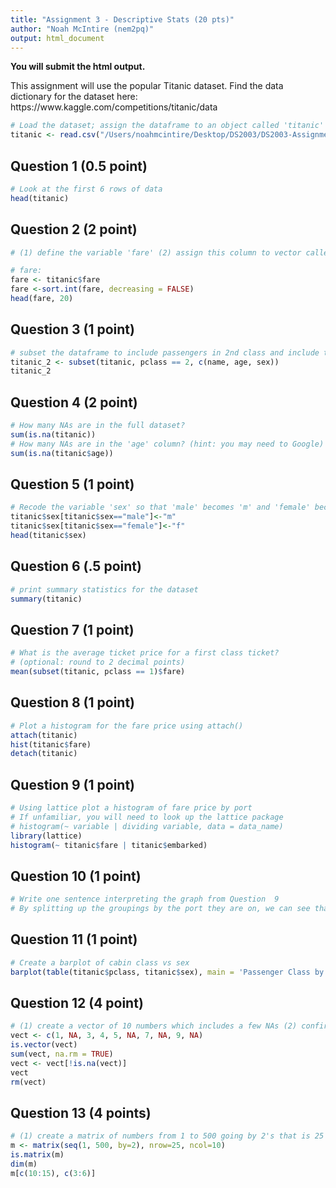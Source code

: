 ```yaml
---
title: "Assignment 3 - Descriptive Stats (20 pts)"
author: "Noah McIntire (nem2pq)"
output: html_document
---
```


**You will submit the html output.**

This assignment will use the popular Titanic dataset.
Find the data dictionary for the dataset here: https://www.kaggle.com/competitions/titanic/data

```r
# Load the dataset; assign the dataframe to an object called 'titanic'
titanic <- read.csv("/Users/noahmcintire/Desktop/DS2003/DS2003-Assignment 3/data/titanic.csv")
```

## Question 1 (0.5 point)
```r
# Look at the first 6 rows of data
head(titanic)
```

## Question 2 (2 point)
```r
# (1) define the variable 'fare' (2) assign this column to vector called 'fare' & sort values from smallest to largest

# fare: 
fare <- titanic$fare
fare <-sort.int(fare, decreasing = FALSE)
head(fare, 20)
```

## Question 3 (1 point)
```r
# subset the dataframe to include passengers in 2nd class and include the columns for name, age, and sex
titanic_2 <- subset(titanic, pclass == 2, c(name, age, sex))
titanic_2
```

## Question 4 (2 point)
```r
# How many NAs are in the full dataset? 
sum(is.na(titanic))
# How many NAs are in the 'age' column? (hint: you may need to Google)
sum(is.na(titanic$age))
```

## Question 5 (1 point)
```r
# Recode the variable 'sex' so that 'male' becomes 'm' and 'female' becomes 'f'
titanic$sex[titanic$sex=="male"]<-"m"
titanic$sex[titanic$sex=="female"]<-"f"
head(titanic$sex)
```

## Question 6 (.5 point)
```r
# print summary statistics for the dataset
summary(titanic)
```

## Question 7 (1 point)
```r
# What is the average ticket price for a first class ticket?
# (optional: round to 2 decimal points)
mean(subset(titanic, pclass == 1)$fare)
```

## Question 8 (1 point)
```r
# Plot a histogram for the fare price using attach()
attach(titanic)
hist(titanic$fare)
detach(titanic)
```

## Question 9 (1 point)
```r
# Using lattice plot a histogram of fare price by port
# If unfamiliar, you will need to look up the lattice package
# histogram(~ variable | dividing variable, data = data_name)
library(lattice)
histogram(~ titanic$fare | titanic$embarked)
```


## Question 10 (1 point)
```r
# Write one sentence interpreting the graph from Question  9
# By splitting up the groupings by the port they are on, we can see that most passengers paid over a hundred dollars for their ticket embarked from Cherbourg.
```

## Question 11 (1 point)
```r
# Create a barplot of cabin class vs sex
barplot(table(titanic$pclass, titanic$sex), main = 'Passenger Class by Sex', legend = TRUE)
```

## Question 12 (4 point)
```r
# (1) create a vector of 10 numbers which includes a few NAs (2) confirm it is a vector (3) sum the missing values (4) remove the missing values from your vector and then remove your vector object from the workspace
vect <- c(1, NA, 3, 4, 5, NA, 7, NA, 9, NA)
is.vector(vect)
sum(vect, na.rm = TRUE)
vect <- vect[!is.na(vect)]
vect
rm(vect)
```

## Question 13 (4 points)
```r
# (1) create a matrix of numbers from 1 to 500 going by 2's that is 25 rows by 10 columns (2) confirm it is a matrix (3) get the dimensions of the matrix (4) subset rows 10-15 and columns 3-6 (5)
m <- matrix(seq(1, 500, by=2), nrow=25, ncol=10)
is.matrix(m)
dim(m)
m[c(10:15), c(3:6)]
```





